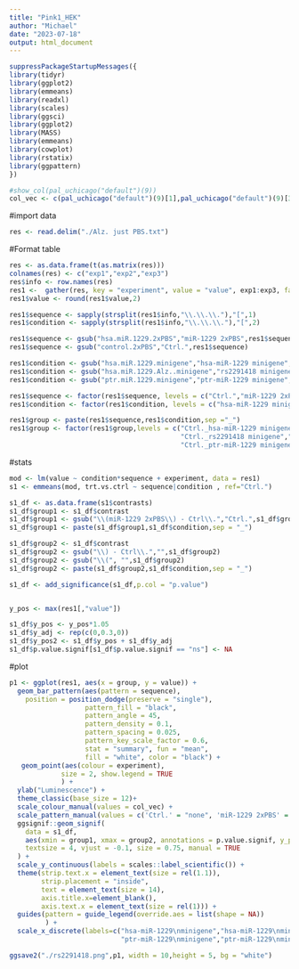 ```yaml
---
title: "Pink1_HEK"
author: "Michael"
date: "2023-07-18"
output: html_document
---
```



```r
suppressPackageStartupMessages({
library(tidyr)
library(ggplot2)
library(emmeans)
library(readxl)
library(scales)
library(ggsci)
library(ggplot2)
library(MASS)
library(emmeans)
library(cowplot)
library(rstatix)
library(ggpattern)
})
```


```r
#show_col(pal_uchicago("default")(9))
col_vec <- c(pal_uchicago("default")(9)[1],pal_uchicago("default")(9)[3],pal_uchicago("default")(9)[5],pal_uchicago("default")(9)[2],"#607345FF")
```

#import data
```r
res <- read.delim("./Alz. just PBS.txt")
```

#Format table
```r
res <- as.data.frame(t(as.matrix(res)))
colnames(res) <- c("exp1","exp2","exp3")
res$info <- row.names(res)
res1 <-  gather(res, key = "experiment", value = "value", exp1:exp3, factor_key=TRUE)
res1$value <- round(res1$value,2)

```

```r
res1$sequence <- sapply(strsplit(res1$info,"\\.\\.\\."),"[",1)
res1$condition <- sapply(strsplit(res1$info,"\\.\\.\\."),"[",2)

res1$sequence <- gsub("hsa.miR.1229.2xPBS","miR-1229 2xPBS",res1$sequence)
res1$sequence <- gsub("control.2xPBS","Ctrl.",res1$sequence)

res1$condition <- gsub("hsa.miR.1229.minigene","hsa-miR-1229 minigene",res1$condition)
res1$condition <- gsub("hsa.miR.1229.Alz..minigene","rs2291418 minigene",res1$condition)
res1$condition <- gsub("ptr.miR.1229.minigene","ptr-miR-1229 minigene",res1$condition)
```

```r
res1$sequence <- factor(res1$sequence, levels = c("Ctrl.","miR-1229 2xPBS"))
res1$condition <- factor(res1$condition, levels = c("hsa-miR-1229 minigene","rs2291418 minigene","ptr-miR-1229 minigene"))
```

```r
res1$group <- paste(res1$sequence,res1$condition,sep ="_")
res1$group <- factor(res1$group,levels = c("Ctrl._hsa-miR-1229 minigene","miR-1229 2xPBS_hsa-miR-1229 minigene",
                                           "Ctrl._rs2291418 minigene","miR-1229 2xPBS_rs2291418 minigene",
                                           "Ctrl._ptr-miR-1229 minigene","miR-1229 2xPBS_ptr-miR-1229 minigene"))
```



#stats
```r
mod <- lm(value ~ condition*sequence + experiment, data = res1)
s1 <- emmeans(mod, trt.vs.ctrl ~ sequence|condition , ref="Ctrl.")
```

```r
s1_df <- as.data.frame(s1$contrasts)
s1_df$group1 <- s1_df$contrast
s1_df$group1 <- gsub("\\(miR-1229 2xPBS\\) - Ctrl\\.","Ctrl.",s1_df$group1)
s1_df$group1 <- paste(s1_df$group1,s1_df$condition,sep = "_")

s1_df$group2 <- s1_df$contrast
s1_df$group2 <- gsub("\\) - Ctrl\\.","",s1_df$group2)
s1_df$group2 <- gsub("\\(", "",s1_df$group2)
s1_df$group2 <- paste(s1_df$group2,s1_df$condition,sep = "_")

s1_df <- add_significance(s1_df,p.col = "p.value")


y_pos <- max(res1[,"value"])

s1_df$y_pos <- y_pos*1.05
s1_df$y_adj <- rep(c(0,0.3,0))
s1_df$y_pos2 <- s1_df$y_pos + s1_df$y_adj
s1_df$p.value.signif[s1_df$p.value.signif == "ns"] <- NA
```





#plot
```r
p1 <- ggplot(res1, aes(x = group, y = value)) +
  geom_bar_pattern(aes(pattern = sequence),
    position = position_dodge(preserve = "single"),
                   pattern_fill = "black",
                   pattern_angle = 45,
                   pattern_density = 0.1,
                   pattern_spacing = 0.025,
                   pattern_key_scale_factor = 0.6,
                   stat = "summary", fun = "mean",
                   fill = "white", color = "black") + 
   geom_point(aes(colour = experiment),
             size = 2, show.legend = TRUE
             ) +
  ylab("Luminescence") +
  theme_classic(base_size = 12)+
  scale_colour_manual(values = col_vec) +
  scale_pattern_manual(values = c('Ctrl.' = "none", 'miR-1229 2xPBS' = "stripe")) +
  ggsignif::geom_signif(
    data = s1_df,
    aes(xmin = group1, xmax = group2, annotations = p.value.signif, y_position = y_pos),
    textsize = 4, vjust = -0.1, size = 0.75, manual = TRUE
  ) +
  scale_y_continuous(labels = scales::label_scientific()) + 
  theme(strip.text.x = element_text(size = rel(1.1)),
        strip.placement = "inside",
        text = element_text(size = 14), 
        axis.title.x=element_blank(),
        axis.text.x = element_text(size = rel(1))) +
  guides(pattern = guide_legend(override.aes = list(shape = NA))
         ) +
  scale_x_discrete(labels=c("hsa-miR-1229\nminigene","hsa-miR-1229\nminigene","rs2291418\nminigene","rs2291418\nminigene",
                            "ptr-miR-1229\nminigene","ptr-miR-1229\nminigene"))

ggsave2("./rs2291418.png",p1, width = 10,height = 5, bg = "white")
```














